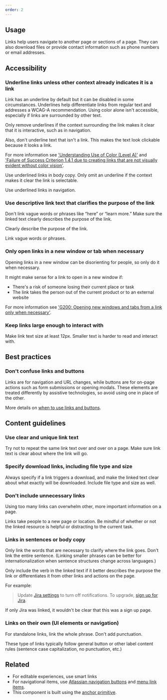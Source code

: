 ```yaml
---
order: 2
---
```


## Usage

Links help users navigate to another page or sections of a page. They can also download files or provide contact information such as phone numbers or email addresses.

<!-- TODO: Add anatomy image once designed -->

## Accessibility

### Underline links unless other context already indicates it is a link

Link has an underline by default but it can be disabled in some circumstances. Underlines help differentiate links from regular text and addresses a WCAG-A recommendation. Using color alone isn't accessible, especially if links are surrounded by other text.

Only remove underlines if the context surrounding the link makes it clear that it is interactive, such as in navigation.

Also, don't underline text that isn't a link. This makes the text look clickable because it looks a link.

For more information see ['Understanding Use of Color (Level A)'](https://www.w3.org/WAI/WCAG22/Understanding/use-of-color.html) and ['Failure of Success Criterion 1.4.1 due to creating links that are not visually evident without color vision'](https://www.w3.org/WAI/WCAG22/Techniques/failures/F73).

<!-- TODO: Add do/dont images once designed (if necessary?) -->

<DoDont type="do">
  Use underlined links in body copy. Only omit an underline if the context makes
  it clear the link is selectable.
</DoDont>

<DoDont type="dont">Use underlined links in navigation.</DoDont>

### Use descriptive link text that clarifies the purpose of the link

Don't link vague words or phrases like “here” or “learn more.” Make sure the linked text clearly describes the purpose of the link.

<!-- TODO: Add some Do/Don't images as examples -->

<DoDont type="do">Clearly describe the purpose of the link.</DoDont>

<DoDont type="dont">Link vague words or phrases.</DoDont>

### Only open links in a new window or tab when necessary

Opening links in a new window can be disorienting for people, so only do it when necessary.

It might make sense for a link to open in a new window if:

- There's a risk of someone losing their current place or task
- The link takes the person out of the current product or to an external website

For more information see ['G200: Opening new windows and tabs from a link only when necessary'](https://www.w3.org/TR/WCAG20-TECHS/G200.html).

### Keep links large enough to interact with

Make link text size at least 12px. Smaller text is harder to read and interact with.

## Best practices

### Don't confuse links and buttons

Links are for navigation and URL changes, while buttons are for on-page actions such as form submissions or opening modals. These elements are treated differently by assistive technologies, so avoid using one in place of the other.

More details on [when to use links and buttons](/components/button/button-new/usage#use-buttons-for-actions-and-links-for-navigation).

## Content guidelines

### Use clear and unique link text

Try not to repeat the same link text over and over on a page. Make sure link text is clear about where the link will go.

### Specify download links, including file type and size

Always specify if a link triggers a download, and make the linked text clear about what exactly will be downloaded. Include file type and size as well.

### Don't include unnecessary links

Using too many links can overwhelm other, more important information on a page.

Links take people to a new page or location. Be mindful of whether or not the linked resource is helpful or distracting to the current task.

### Links in sentences or body copy

Only link the words that are necessary to clarify where the link goes. Don't link the entire sentence. (Linking smaller phrases can be better for internationalization when sentence structures change across languages.)

Only include the verb in the linked text if it better describes the purpose the link or differentiates it from other links and actions on the page.

For example:

> Update [Jira settings](/components/button/button-new/usage#use-buttons-for-actions-and-links-for-navigation) to turn off notifications. To upgrade, [sign up for Jira](/components/button/button-new/usage#use-buttons-for-actions-and-links-for-navigation).

If only Jira was linked, it wouldn't be clear that this was a sign up page.

### Links on their own (UI elements or navigation)

For standalone links, link the whole phrase. Don't add punctuation.

These type of links typically follow general button or other label content rules (sentence case capitalization, no punctuation, etc.)

## Related

- For editable experiences, use smart links
- For navigational items, use [Atlassian navigation buttons](/components/atlassian-navigation/examples#button) and [menu link items](/components/menu/link-item/examples).
- This component is built using the [anchor primitive](/components/primitives/anchor/examples).
